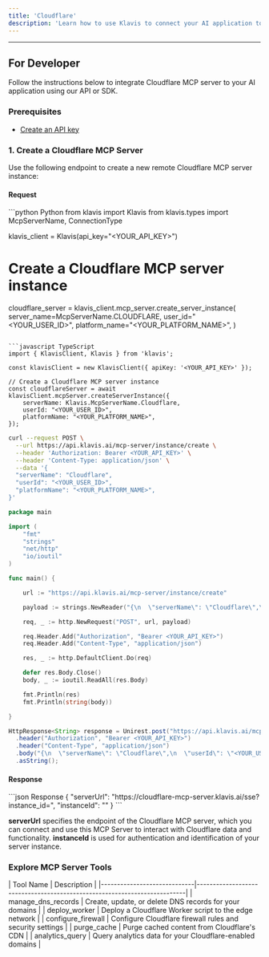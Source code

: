 ```yaml
---
title: 'Cloudflare'
description: 'Learn how to use Klavis to connect your AI application to Cloudflare MCP Server'
---
```



<NoCodeSnippet />

---

## For Developer

Follow the instructions below to integrate Cloudflare MCP server to your AI application using our API or SDK.

### Prerequisites

- [Create an API key](https://www.klavis.ai/home/api-keys)

### 1. Create a Cloudflare MCP Server

Use the following endpoint to create a new remote Cloudflare MCP server instance:

#### Request
<CodeGroup>
```python Python
from klavis import Klavis
from klavis.types import McpServerName, ConnectionType

klavis_client = Klavis(api_key="<YOUR_API_KEY>")

# Create a Cloudflare MCP server instance
cloudflare_server = klavis_client.mcp_server.create_server_instance(
    server_name=McpServerName.CLOUDFLARE,
    user_id="<YOUR_USER_ID>",
    platform_name="<YOUR_PLATFORM_NAME>",
)
```

```javascript TypeScript
import { KlavisClient, Klavis } from 'klavis';

const klavisClient = new KlavisClient({ apiKey: '<YOUR_API_KEY>' });

// Create a Cloudflare MCP server instance
const cloudflareServer = await klavisClient.mcpServer.createServerInstance({
    serverName: Klavis.McpServerName.Cloudflare,
    userId: "<YOUR_USER_ID>",
    platformName: "<YOUR_PLATFORM_NAME>",
});
```

```bash cURL
curl --request POST \
  --url https://api.klavis.ai/mcp-server/instance/create \
  --header 'Authorization: Bearer <YOUR_API_KEY>' \
  --header 'Content-Type: application/json' \
  --data '{
  "serverName": "Cloudflare",
  "userId": "<YOUR_USER_ID>",
  "platformName": "<YOUR_PLATFORM_NAME>",
}'
```


```go Go
package main

import (
	"fmt"
	"strings"
	"net/http"
	"io/ioutil"
)

func main() {

	url := "https://api.klavis.ai/mcp-server/instance/create"

	payload := strings.NewReader("{\n  \"serverName\": \"Cloudflare\",\n  \"userId\": \"<YOUR_USER_ID>\",\n  \"platformName\": \"<YOUR_PLATFORM_NAME>\"\n}")

	req, _ := http.NewRequest("POST", url, payload)

	req.Header.Add("Authorization", "Bearer <YOUR_API_KEY>")
	req.Header.Add("Content-Type", "application/json")

	res, _ := http.DefaultClient.Do(req)

	defer res.Body.Close()
	body, _ := ioutil.ReadAll(res.Body)

	fmt.Println(res)
	fmt.Println(string(body))

}
```

```java Java
HttpResponse<String> response = Unirest.post("https://api.klavis.ai/mcp-server/instance/create")
  .header("Authorization", "Bearer <YOUR_API_KEY>")
  .header("Content-Type", "application/json")
  .body("{\n  \"serverName\": \"Cloudflare\",\n  \"userId\": \"<YOUR_USER_ID>\",\n  \"platformName\": \"<YOUR_PLATFORM_NAME>\"\n}")
  .asString();
```
</CodeGroup>

#### Response
<CodeGroup>
```json Response
{
  "serverUrl": "https://cloudflare-mcp-server.klavis.ai/sse?instance_id=<instance-id>",
  "instanceId": "<instance-id>"
}
```
</CodeGroup>

<Check> **serverUrl** specifies the endpoint of the Cloudflare MCP server, which you can connect and use this MCP Server to interact with Cloudflare data and functionality.</Check>
<Note> **instanceId** is used for authentication and identification of your server instance.</Note>

### Explore MCP Server Tools

<Accordion title="Tools Information">
| Tool Name                   | Description                                                              |
|-----------------------------|--------------------------------------------------------------------------|
| manage_dns_records          | Create, update, or delete DNS records for your domains                   |
| deploy_worker               | Deploy a Cloudflare Worker script to the edge network                    |
| configure_firewall          | Configure Cloudflare firewall rules and security settings                |
| purge_cache                 | Purge cached content from Cloudflare's CDN                               |
| analytics_query             | Query analytics data for your Cloudflare-enabled domains                 |
</Accordion> 